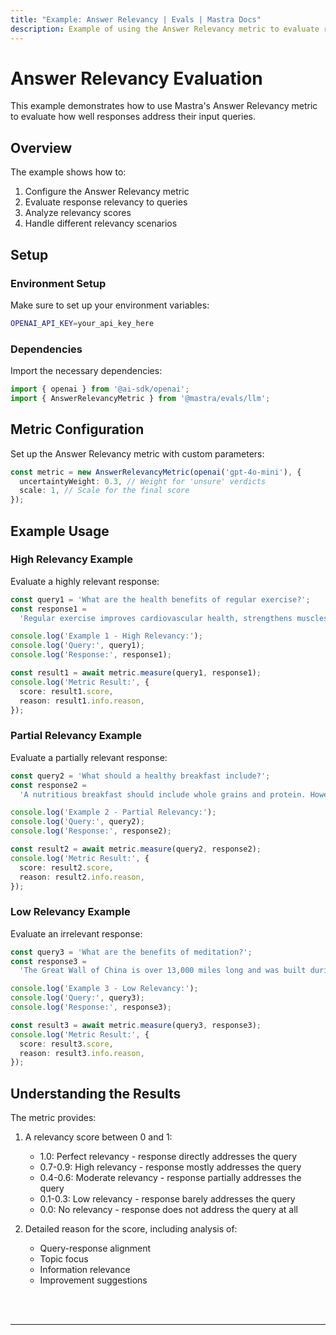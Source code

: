 ```yaml
---
title: "Example: Answer Relevancy | Evals | Mastra Docs"
description: Example of using the Answer Relevancy metric to evaluate response relevancy to queries.
---
```



# Answer Relevancy Evaluation

This example demonstrates how to use Mastra's Answer Relevancy metric to evaluate how well responses address their input queries.

## Overview

The example shows how to:

1. Configure the Answer Relevancy metric
2. Evaluate response relevancy to queries
3. Analyze relevancy scores
4. Handle different relevancy scenarios

## Setup

### Environment Setup

Make sure to set up your environment variables:

```bash filename=".env"
OPENAI_API_KEY=your_api_key_here
```

### Dependencies

Import the necessary dependencies:

```typescript copy showLineNumbers filename="src/index.ts"
import { openai } from '@ai-sdk/openai';
import { AnswerRelevancyMetric } from '@mastra/evals/llm';
```

## Metric Configuration

Set up the Answer Relevancy metric with custom parameters:

```typescript copy showLineNumbers{5} filename="src/index.ts"
const metric = new AnswerRelevancyMetric(openai('gpt-4o-mini'), {
  uncertaintyWeight: 0.3, // Weight for 'unsure' verdicts
  scale: 1, // Scale for the final score
});
```

## Example Usage

### High Relevancy Example

Evaluate a highly relevant response:

```typescript copy showLineNumbers{11} filename="src/index.ts"
const query1 = 'What are the health benefits of regular exercise?';
const response1 =
  'Regular exercise improves cardiovascular health, strengthens muscles, boosts metabolism, and enhances mental well-being through the release of endorphins.';

console.log('Example 1 - High Relevancy:');
console.log('Query:', query1);
console.log('Response:', response1);

const result1 = await metric.measure(query1, response1);
console.log('Metric Result:', {
  score: result1.score,
  reason: result1.info.reason,
});
```

### Partial Relevancy Example

Evaluate a partially relevant response:

```typescript copy showLineNumbers{26} filename="src/index.ts"
const query2 = 'What should a healthy breakfast include?';
const response2 =
  'A nutritious breakfast should include whole grains and protein. However, the timing of your breakfast is just as important - studies show eating within 2 hours of waking optimizes metabolism and energy levels throughout the day.';

console.log('Example 2 - Partial Relevancy:');
console.log('Query:', query2);
console.log('Response:', response2);

const result2 = await metric.measure(query2, response2);
console.log('Metric Result:', {
  score: result2.score,
  reason: result2.info.reason,
});
```

### Low Relevancy Example

Evaluate an irrelevant response:

```typescript copy showLineNumbers{41} filename="src/index.ts"
const query3 = 'What are the benefits of meditation?';
const response3 =
  'The Great Wall of China is over 13,000 miles long and was built during the Ming Dynasty to protect against invasions.';

console.log('Example 3 - Low Relevancy:');
console.log('Query:', query3);
console.log('Response:', response3);

const result3 = await metric.measure(query3, response3);
console.log('Metric Result:', {
  score: result3.score,
  reason: result3.info.reason,
});
```

## Understanding the Results

The metric provides:

1. A relevancy score between 0 and 1:
   - 1.0: Perfect relevancy - response directly addresses the query
   - 0.7-0.9: High relevancy - response mostly addresses the query
   - 0.4-0.6: Moderate relevancy - response partially addresses the query
   - 0.1-0.3: Low relevancy - response barely addresses the query
   - 0.0: No relevancy - response does not address the query at all

2. Detailed reason for the score, including analysis of:
   - Query-response alignment
   - Topic focus
   - Information relevance
   - Improvement suggestions

<br />
<br />
<hr className="dark:border-[#404040] border-gray-300" />
<br />
<br />
<GithubLink
  link={
    "https://github.com/mastra-ai/mastra/blob/main/examples/basics/evals/answer-relevancy"
  }
/>
